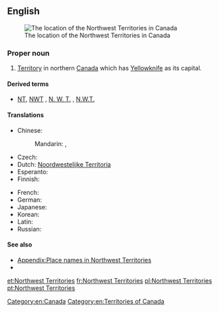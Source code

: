 ==English==
[[File:Northwest Territories-map.png|thumb|The location of the Northwest Territories in Canada]]

===Proper noun===
{{en-proper noun|sg=[[northwest|Northwest]] [[territories|Territories]]}}

# [[territory|Territory]] in northern [[Canada]] which has [[Yellowknife]] as its capital.

====Derived terms====
* [[NT]], [[NWT]] , [[N. W. T.]] , [[N.W.T.]] {{qualifier|abbreviation}}

====Translations====
{{trans-top|Territory in northern Canada}}
* Chinese:
*: Mandarin: {{t|zh|西北地區|sc=Hani}}, {{t|zh|西北地区|tr=Xī-Běi dìqū|sc=Hani}}
* Czech: {{t-|cs|Severozápadní teritoria|n|p}}
* Dutch: [[Noordwestelijke Territoria]]
* Esperanto: {{t-|eo|Nordokcidentaj Teritorioj|p}}
* Finnish: {{t-|fi|Luoteisterritoriot|p}}
{{trans-mid}}
* French: {{t+|fr|Territoires du Nord-Ouest|m|p}}
* German: {{t+|de|Nordwest-Territorien|f|p}}
* Japanese: {{t-|ja|ノースウエスト準州|tr=Nōsuwesuto junshū|sc=Jpan}}
* Korean: {{t-|ko|노스웨스트 준주|tr=Noseuweseuteu junju|sc=Kore}}
* Latin: {{t-|la|Territoria Septentrio-Occidentalia|n|p}}
* Russian: {{t-|ru|Северо-Западные территории|f|p|tr=Sévero-Západnyje territórii|sc=Cyrl}}
{{trans-bottom}}

====See also====
* [[Appendix:Place names in Northwest Territories]]
* {{pedia}}

[[Category:en:Canada]]
[[Category:en:Territories of Canada]]

[[et:Northwest Territories]]
[[fr:Northwest Territories]]
[[pl:Northwest Territories]]
[[pt:Northwest Territories]]